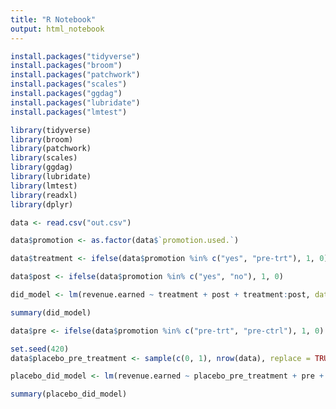 ```yaml
---
title: "R Notebook"
output: html_notebook
---
```


```r
install.packages("tidyverse")
install.packages("broom")
install.packages("patchwork")
install.packages("scales")
install.packages("ggdag")
install.packages("lubridate")
install.packages("lmtest")
```

```r
library(tidyverse)
library(broom)
library(patchwork)
library(scales)
library(ggdag)
library(lubridate)
library(lmtest)
library(readxl)
library(dplyr)
```

```r

data <- read.csv("out.csv")

data$promotion <- as.factor(data$`promotion.used.`)

data$treatment <- ifelse(data$promotion %in% c("yes", "pre-trt"), 1, 0)

data$post <- ifelse(data$promotion %in% c("yes", "no"), 1, 0)

did_model <- lm(revenue.earned ~ treatment + post + treatment:post, data = data)

summary(did_model)
```

```r
data$pre <- ifelse(data$promotion %in% c("pre-trt", "pre-ctrl"), 1, 0)

set.seed(420)
data$placebo_pre_treatment <- sample(c(0, 1), nrow(data), replace = TRUE)

placebo_did_model <- lm(revenue.earned ~ placebo_pre_treatment + pre + placebo_pre_treatment:pre, data = data)

summary(placebo_did_model)
```
